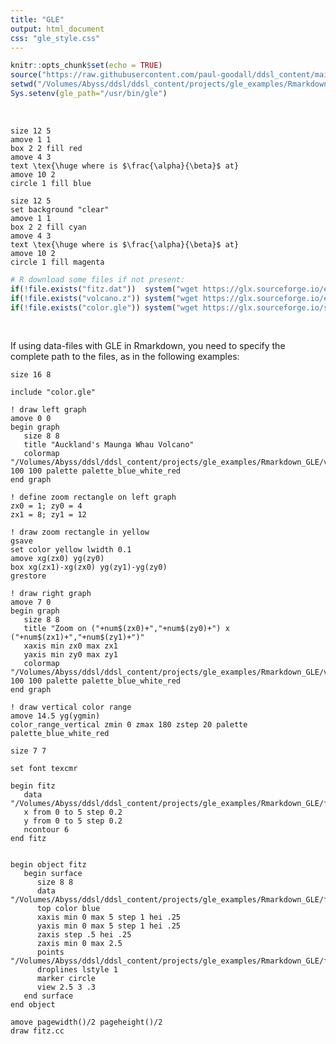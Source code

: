 ```yaml
---
title: "GLE"
output: html_document
css: "gle_style.css"
---
```


```r
knitr::opts_chunk$set(echo = TRUE)
source("https://raw.githubusercontent.com/paul-goodall/ddsl_content/main/projects/gle_examples/Rmarkdown_GLE/Rmarkdown_gle_engine.R")
setwd("/Volumes/Abyss/ddsl/ddsl_content/projects/gle_examples/Rmarkdown_GLE")
Sys.setenv(gle_path="/usr/bin/gle")
```

<br/>

```gle
size 12 5
amove 1 1
box 2 2 fill red
amove 4 3
text \tex{\huge where is $\frac{\alpha}{\beta}$ at}
amove 10 2
circle 1 fill blue
```


```gle
size 12 5
set background "clear"
amove 1 1
box 2 2 fill cyan
amove 4 3
text \tex{\huge where is $\frac{\alpha}{\beta}$ at}
amove 10 2
circle 1 fill magenta
```


```r
# R download some files if not present:
if(!file.exists("fitz.dat"))  system("wget https://glx.sourceforge.io/examples/3dplots/fitz.dat")
if(!file.exists("volcano.z")) system("wget https://glx.sourceforge.io/examples/3dplots/volcano.z")
if(!file.exists("color.gle")) system("wget https://glx.sourceforge.io/subroutines/color.gle")
```
<br/>

If using data-files with GLE in Rmarkdown, you need to specify the complete path to the files, as in the following examples:

```gle
size 16 8

include "color.gle"

! draw left graph
amove 0 0
begin graph
   size 8 8
   title "Auckland's Maunga Whau Volcano"
   colormap "/Volumes/Abyss/ddsl/ddsl_content/projects/gle_examples/Rmarkdown_GLE/volcano.z" 100 100 palette palette_blue_white_red
end graph

! define zoom rectangle on left graph
zx0 = 1; zy0 = 4
zx1 = 8; zy1 = 12

! draw zoom rectangle in yellow
gsave
set color yellow lwidth 0.1
amove xg(zx0) yg(zy0)
box xg(zx1)-xg(zx0) yg(zy1)-yg(zy0)
grestore

! draw right graph
amove 7 0
begin graph
   size 8 8
   title "Zoom on ("+num$(zx0)+","+num$(zy0)+") x ("+num$(zx1)+","+num$(zy1)+")"
   xaxis min zx0 max zx1
   yaxis min zy0 max zy1
   colormap "/Volumes/Abyss/ddsl/ddsl_content/projects/gle_examples/Rmarkdown_GLE/volcano.z" 100 100 palette palette_blue_white_red
end graph

! draw vertical color range
amove 14.5 yg(ygmin)
color_range_vertical zmin 0 zmax 180 zstep 20 palette palette_blue_white_red
```


```gle
size 7 7

set font texcmr

begin fitz
   data "/Volumes/Abyss/ddsl/ddsl_content/projects/gle_examples/Rmarkdown_GLE/fitz.dat"
   x from 0 to 5 step 0.2
   y from 0 to 5 step 0.2
   ncontour 6
end fitz


begin object fitz
   begin surface
      size 8 8
      data "/Volumes/Abyss/ddsl/ddsl_content/projects/gle_examples/Rmarkdown_GLE/fitz.z"
      top color blue
      xaxis min 0 max 5 step 1 hei .25
      yaxis min 0 max 5 step 1 hei .25
      zaxis step .5 hei .25
      zaxis min 0 max 2.5
      points "/Volumes/Abyss/ddsl/ddsl_content/projects/gle_examples/Rmarkdown_GLE/fitz.dat"
      droplines lstyle 1
      marker circle
      view 2.5 3 .3
   end surface
end object

amove pagewidth()/2 pageheight()/2
draw fitz.cc
```



